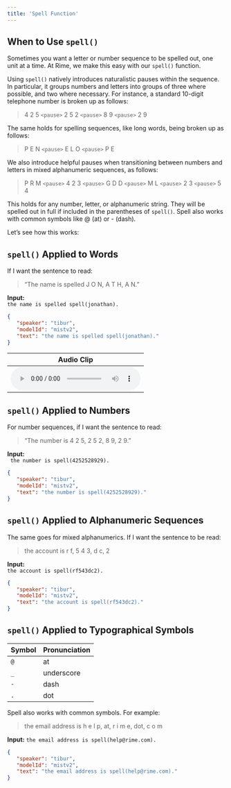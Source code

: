 ```yaml
---
title: 'Spell Function'
---
```


## When to Use `spell()`

Sometimes you want a letter or number sequence to be spelled out, one unit at a time. At Rime, we make this easy with our `spell()` function.

Using `spell()` natively introduces naturalistic pauses within the sequence. In particular, it groups numbers and letters into groups of three where possible, and two where necessary. For instance, a standard 10-digit telephone number is broken up as follows:

> 4 2 5 `<pause>` 2 5 2 `<pause>` 8 9 `<pause>` 2 9


The same holds for spelling sequences, like long words, being broken up as follows:

> P E N `<pause>` E L O `<pause>` P E


We also introduce helpful pauses when transitioning between numbers and letters in mixed alphanumeric sequences, as follows:

> P R M `<pause>` 4 2 3 `<pause>` G D D `<pause>` M L `<pause>` 2 3 `<pause>` 5 4


This holds for any number, letter, or alphanumeric string. They will be spelled out in full if included in the parentheses of `spell()`. Spell also works with common symbols like @ (at) or - (dash).

Let’s see how this works:

## `spell()` Applied to Words

If I want the sentence to read:  
> “The name is spelled J O N, A T H, A N.”

**Input:**  
`the name is spelled spell(jonathan).`

```json
{
   "speaker": "tibur",
   "modelId": "mistv2",
   "text": "the name is spelled spell(jonathan)."
}
```

|  Audio Clip  |
|--------------|
|  <audio controls src="https://rime.ai/sounds/blog/jonathan.mp3"></audio>

## `spell()` Applied to Numbers

For number sequences, if I want the sentence to read:
> “The number is 4 2 5, 2 5 2, 8 9, 2 9.”

**Input:**  
` the number is spell(4252528929).`

```json
{
   "speaker": "tibur",
   "modelId": "mistv2",
   "text": "the number is spell(4252528929)."
}
```

## `spell()` Applied to Alphanumeric Sequences

The same goes for mixed alphanumerics. If I want the sentence to be read:
> the account is r f, 5 4 3, d c, 2

**Input:**  
`the account is spell(rf543dc2).`

```json
{
   "speaker": "tibur",
   "modelId": "mistv2",
   "text": "the account is spell(rf543dc2)."
}
```

## `spell()` Applied to Typographical Symbols

| Symbol | Pronunciation |
|--------|---------------|
| `@` | at |
| `_` | underscore |
| `-` | dash |
| `.` | dot |

Spell also works with common symbols. For example:
> the email address is h e l p, at, r i m e, dot, c o m

**Input:**
`the email address is spell(help@rime.com).`

```json
{
   "speaker": "tibur",
   "modelId": "mistv2",
   "text": "the email address is spell(help@rime.com)."
}
```


